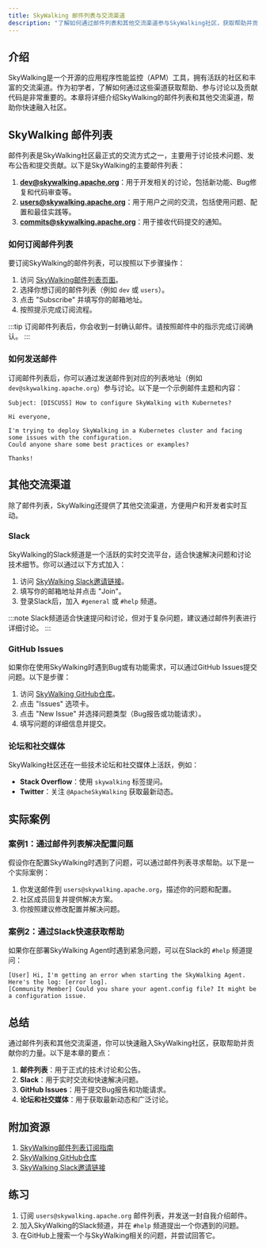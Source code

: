 ```yaml
---
title: SkyWalking 邮件列表与交流渠道
description: "了解如何通过邮件列表和其他交流渠道参与SkyWalking社区，获取帮助并贡献你的力量。"
---
```


## 介绍

SkyWalking是一个开源的应用程序性能监控（APM）工具，拥有活跃的社区和丰富的交流渠道。作为初学者，了解如何通过这些渠道获取帮助、参与讨论以及贡献代码是非常重要的。本章将详细介绍SkyWalking的邮件列表和其他交流渠道，帮助你快速融入社区。

## SkyWalking 邮件列表

邮件列表是SkyWalking社区最正式的交流方式之一，主要用于讨论技术问题、发布公告和提交贡献。以下是SkyWalking的主要邮件列表：

1. **dev@skywalking.apache.org**：用于开发相关的讨论，包括新功能、Bug修复和代码审查等。
2. **users@skywalking.apache.org**：用于用户之间的交流，包括使用问题、配置和最佳实践等。
3. **commits@skywalking.apache.org**：用于接收代码提交的通知。

### 如何订阅邮件列表

要订阅SkyWalking的邮件列表，可以按照以下步骤操作：

1. 访问 [SkyWalking邮件列表页面](https://lists.apache.org/list.html?dev@skywalking.apache.org)。
2. 选择你想订阅的邮件列表（例如 `dev` 或 `users`）。
3. 点击 "Subscribe" 并填写你的邮箱地址。
4. 按照提示完成订阅流程。

:::tip
订阅邮件列表后，你会收到一封确认邮件。请按照邮件中的指示完成订阅确认。
:::

### 如何发送邮件

订阅邮件列表后，你可以通过发送邮件到对应的列表地址（例如 `dev@skywalking.apache.org`）参与讨论。以下是一个示例邮件主题和内容：

```
Subject: [DISCUSS] How to configure SkyWalking with Kubernetes?

Hi everyone,

I'm trying to deploy SkyWalking in a Kubernetes cluster and facing some issues with the configuration. 
Could anyone share some best practices or examples?

Thanks!
```

## 其他交流渠道

除了邮件列表，SkyWalking还提供了其他交流渠道，方便用户和开发者实时互动。

### Slack

SkyWalking的Slack频道是一个活跃的实时交流平台，适合快速解决问题和讨论技术细节。你可以通过以下方式加入：

1. 访问 [SkyWalking Slack邀请链接](https://join.slack.com/t/skywalking/shared_invite/zt-1e5z5q3g9-4y2Z7y5Z7y5Z7y5Z7y5Z7y5)。
2. 填写你的邮箱地址并点击 "Join"。
3. 登录Slack后，加入 `#general` 或 `#help` 频道。

:::note
Slack频道适合快速提问和讨论，但对于复杂问题，建议通过邮件列表进行详细讨论。
:::

### GitHub Issues

如果你在使用SkyWalking时遇到Bug或有功能需求，可以通过GitHub Issues提交问题。以下是步骤：

1. 访问 [SkyWalking GitHub仓库](https://github.com/apache/skywalking)。
2. 点击 "Issues" 选项卡。
3. 点击 "New Issue" 并选择问题类型（Bug报告或功能请求）。
4. 填写问题的详细信息并提交。

### 论坛和社交媒体

SkyWalking社区还在一些技术论坛和社交媒体上活跃，例如：

- **Stack Overflow**：使用 `skywalking` 标签提问。
- **Twitter**：关注 `@ApacheSkyWalking` 获取最新动态。

## 实际案例

### 案例1：通过邮件列表解决配置问题

假设你在配置SkyWalking时遇到了问题，可以通过邮件列表寻求帮助。以下是一个实际案例：

1. 你发送邮件到 `users@skywalking.apache.org`，描述你的问题和配置。
2. 社区成员回复并提供解决方案。
3. 你按照建议修改配置并解决问题。

### 案例2：通过Slack快速获取帮助

如果你在部署SkyWalking Agent时遇到紧急问题，可以在Slack的 `#help` 频道提问：

```
[User] Hi, I'm getting an error when starting the SkyWalking Agent. Here's the log: [error log].
[Community Member] Could you share your agent.config file? It might be a configuration issue.
```

## 总结

通过邮件列表和其他交流渠道，你可以快速融入SkyWalking社区，获取帮助并贡献你的力量。以下是本章的要点：

1. **邮件列表**：用于正式的技术讨论和公告。
2. **Slack**：用于实时交流和快速解决问题。
3. **GitHub Issues**：用于提交Bug报告和功能请求。
4. **论坛和社交媒体**：用于获取最新动态和广泛讨论。

## 附加资源

1. [SkyWalking邮件列表订阅指南](https://skywalking.apache.org/community/mailing-list/)
2. [SkyWalking GitHub仓库](https://github.com/apache/skywalking)
3. [SkyWalking Slack邀请链接](https://join.slack.com/t/skywalking/shared_invite/zt-1e5z5q3g9-4y2Z7y5Z7y5Z7y5Z7y5Z7y5)

## 练习

1. 订阅 `users@skywalking.apache.org` 邮件列表，并发送一封自我介绍邮件。
2. 加入SkyWalking的Slack频道，并在 `#help` 频道提出一个你遇到的问题。
3. 在GitHub上搜索一个与SkyWalking相关的问题，并尝试回答它。